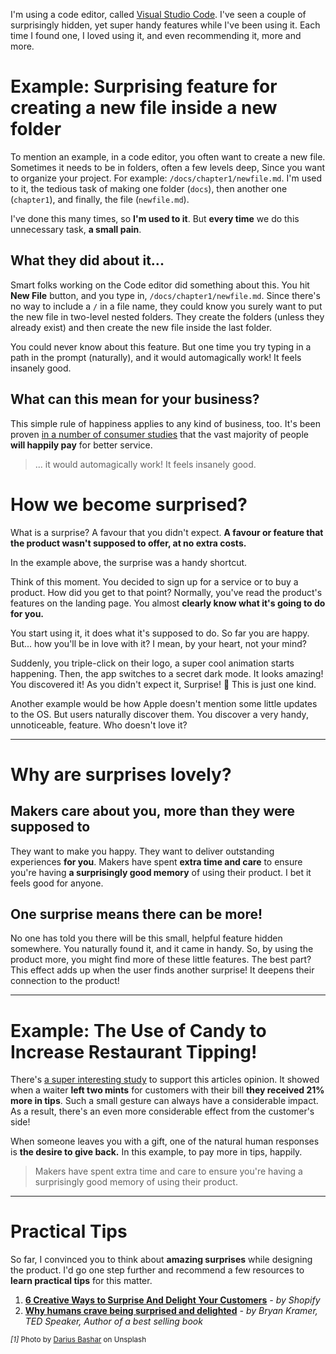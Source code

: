 
I'm using a code editor, called [Visual Studio Code](https://code.visualstudio.com/). I've seen a couple of surprisingly hidden, yet super handy features while I've been using it. Each time I found one, I loved using it, and even recommending it, more and more.

# Example: Surprising feature for creating a new file inside a new folder

To mention an example, in a code editor, you often want to create a new file. Sometimes it needs to be in folders, often a few levels deep, Since you want to organize your project. For example: `/docs/chapter1/newfile.md`. I'm used to it, the tedious task of making one folder (`docs`), then another one (`chapter1`), and finally, the file (`newfile.md`).

I've done this many times, so **I'm used to it**. But **every time** we do this unnecessary task, **a small pain**.

## What they did about it...

Smart folks working on the Code editor did something about this. You hit **New File** button, and you type in, `/docs/chapter1/newfile.md`. Since there's no way to include a `/` in a file name, they could know you surely want to put the new file in two-level nested folders. They create the folders (unless they already exist) and then create the new file inside the last folder.

You could never know about this feature. But one time you try typing in a path in the prompt (naturally), and it would automagically work! It feels insanely good.

## What can this mean for your business?

This simple rule of happiness applies to any kind of business, too. It's been proven [in a number of consumer studies](http://about.americanexpress.com/news/pr/2011/csbar.aspx) that the vast majority of people **will happily pay** for better service.

> ... it would automagically work! It feels insanely good.

# How we become surprised?

What is a surprise? A favour that you didn't expect. **A favour or feature that the product wasn't supposed to offer, at no extra costs.**

In the example above, the surprise was a handy shortcut.

Think of this moment. You decided to sign up for a service or to buy a product. How did you get to that point? Normally, you've read the product's features on the landing page. You almost **clearly know what it's going to do for you.**

You start using it, it does what it's supposed to do. So far you are happy. But... how you'll be in love with it? I mean, by your heart, not your mind?

Suddenly, you triple-click on their logo, a super cool animation starts happening. Then, the app switches to a secret dark mode. It looks amazing! You discovered it! As you didn't expect it, Surprise! 🎉 This is just one kind.

Another example would be how Apple doesn't mention some little updates to the OS. But users naturally discover them. You discover a very handy, unnoticeable, feature. Who doesn't love it?

---

# Why are surprises lovely?

## Makers care about you, more than they were supposed to

They want to make you happy. They want to deliver outstanding experiences **for you**. Makers have spent **extra time and care** to ensure you're having **a surprisingly good memory** of using their product. I bet it feels good for anyone.

## One surprise means there can be more!

No one has told you there will be this small, helpful feature hidden somewhere. You naturally found it, and it came in handy. So, by using the product more, you might find more of these little features. The best part? This effect adds up when the user finds another surprise! It deepens their connection to the product!

---

# Example: The Use of Candy to Increase Restaurant Tipping!

There's [a super interesting study](http://onlinelibrary.wiley.com/doi/10.1111/j.1559-1816.2002.tb00216.x/abstract) to support this articles opinion. It showed when a waiter **left two mints** for customers with their bill **they received 21% more in tips**. Such a small gesture can always have a considerable impact. As a result, there's an even more considerable effect from the customer's side!

<WideImage src="/static/posts/products-that-surprise-win-hearts/surprised-kid-candy.jpg" alt="Surprised kid when got a candy" />

When someone leaves you with a gift, one of the natural human responses is **the desire to give back.** In this example, to pay more in tips, happily.

> Makers have spent extra time and care to ensure you're having a surprisingly good memory of using their product.

---

# Practical Tips

So far, I convinced you to think about **amazing surprises** while designing the product. I'd go one step further and recommend a few resources to **learn practical tips** for this matter.

1. [**6 Creative Ways to Surprise And Delight Your Customers**](https://www.shopify.com/blog/9696870-6-creative-ways-to-surprise-and-delight-your-customers) _- by Shopify_
2. [**Why humans crave being surprised and delighted**](http://www.bryankramer.com/why-humans-crave-being-surprised-and-delighted/) _- by Bryan Kramer, TED Speaker, Author of a best selling book_

<small>

_[1]_ Photo by [Darius Bashar](https://unsplash.com/@dariusbashar?utm_medium=referral&utm_campaign=photographer-credit&utm_content=creditBadge) on Unsplash

</small>
